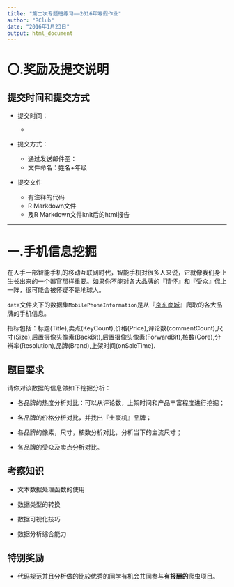 ```yaml
---
title: "第二次专题班练习——2016年寒假作业"
author: "RClub"
date: "2016年1月23日"
output: html_document
---
```


# 〇.奖励及提交说明




## 提交时间和提交方式

- 提交时间：

    + 
    
    
- 提交方式：
    + 通过发送邮件至：
    + 文件命名：姓名+年级

- 提交文件
    + 有注释的代码
    + R Markdown文件
    + 及R Markdown文件knit后的html报告



***


# 一.手机信息挖掘

在人手一部智能手机的移动互联网时代，智能手机对很多人来说，它就像我们身上生长出来的一个器官那样重要。如果你不能对各大品牌的『情怀』和『受众』侃上一阵，很可能会被怀疑不是地球人。

`data`文件夹下的数据集`MobilePhoneInformation`是从『[京东商城](http://search.jd.com/Search?keyword=%E6%89%8B%E6%9C%BA&enc=utf-8&wq=%E6%89%8B%E6%9C%BA&pvid=3hqqwrji.4umxwy)』爬取的各大品牌的手机信息。

指标包括：标题(Title),卖点(KeyCount),价格(Price),评论数(commentCount),尺寸(Size),后置摄像头像素(BackBit),后置摄像头像素(ForwardBit),核数(Core),分辨率(Resolution),品牌(Brand),上架时间(onSaleTime).

## 题目要求

请你对该数据的信息做如下挖掘分析：

- 各品牌的热度分析对比：可以从评论数，上架时间和产品丰富程度进行挖掘；

- 各品牌的价格分析对比，并找出『土豪机』品牌；

- 各品牌的像素，尺寸，核数分析对比，分析当下的主流尺寸；

- 各品牌的受众及卖点分析对比。


## 考察知识

- 文本数据处理函数的使用

- 数据类型的转换

- 数据可视化技巧

- 数据分析综合能力

## 特别奖励

- 代码规范并且分析做的比较优秀的同学有机会共同参与**有报酬的**爬虫项目。




